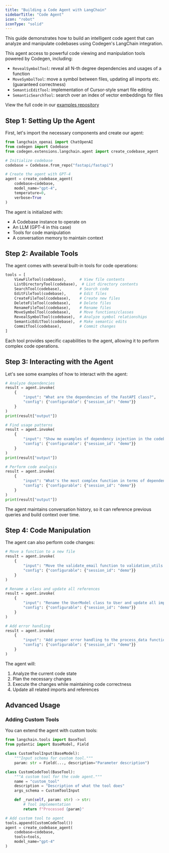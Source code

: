 ```yaml
---
title: "Building a Code Agent with LangChain"
sidebarTitle: "Code Agent"
icon: "robot"
iconType: "solid"
---
```


This guide demonstrates how to build an intelligent code agent that can analyze and manipulate codebases using Codegen's LangChain integration. 

This agent access to powerful code viewing and manipulation tools powered by Codegen, including:
- `RevealSymbolTool`: reveal all N-th degree dependencies and usages of a function
- `MoveSymbolTool`: move a symbol between files, updating all imports etc. (guaranteed correctness)
- `SemanticEditTool`: implementation of Cursor-style smart file editing
- `SemanticSearchTool`: search over an index of vector embeddings for files

<Info>View the full code in our [examples repository](https://github.com/codegen-sh/codegen-sdk/tree/develop/src/codegen/extensions/langchain)</Info>

## Step 1: Setting Up the Agent

First, let's import the necessary components and create our agent:

```python
from langchain_openai import ChatOpenAI
from codegen import Codebase
from codegen.extensions.langchain.agent import create_codebase_agent

# Initialize codebase
codebase = Codebase.from_repo("fastapi/fastapi")

# Create the agent with GPT-4
agent = create_codebase_agent(
    codebase=codebase,
    model_name="gpt-4",
    temperature=0,
    verbose=True
)
```

The agent is initialized with:
- A Codebase instance to operate on
- An LLM (GPT-4 in this case)
- Tools for code manipulation
- A conversation memory to maintain context

## Step 2: Available Tools

The agent comes with several built-in tools for code operations:

```python
tools = [
    ViewFileTool(codebase),      # View file contents
    ListDirectoryTool(codebase),  # List directory contents
    SearchTool(codebase),        # Search code
    EditFileTool(codebase),      # Edit files
    CreateFileTool(codebase),    # Create new files
    DeleteFileTool(codebase),    # Delete files
    RenameFileTool(codebase),    # Rename files
    MoveSymbolTool(codebase),    # Move functions/classes
    RevealSymbolTool(codebase),  # Analyze symbol relationships
    SemanticEditTool(codebase),  # Make semantic edits
    CommitTool(codebase),        # Commit changes
]
```

Each tool provides specific capabilities to the agent, allowing it to perform complex code operations.

## Step 3: Interacting with the Agent

Let's see some examples of how to interact with the agent:

```python
# Analyze dependencies
result = agent.invoke(
    {
        "input": "What are the dependencies of the FastAPI class?",
        "config": {"configurable": {"session_id": "demo"}}
    }
)
print(result["output"])

# Find usage patterns
result = agent.invoke(
    {
        "input": "Show me examples of dependency injection in the codebase",
        "config": {"configurable": {"session_id": "demo"}}
    }
)
print(result["output"])

# Perform code analysis
result = agent.invoke(
    {
        "input": "What's the most complex function in terms of dependencies?",
        "config": {"configurable": {"session_id": "demo"}}
    }
)
print(result["output"])
```

The agent maintains conversation history, so it can reference previous queries and build context over time.

## Step 4: Code Manipulation

The agent can also perform code changes:

```python
# Move a function to a new file
result = agent.invoke(
    {
        "input": "Move the validate_email function to validation_utils.py",
        "config": {"configurable": {"session_id": "demo"}}
    }
)

# Rename a class and update all references
result = agent.invoke(
    {
        "input": "Rename the UserModel class to User and update all imports",
        "config": {"configurable": {"session_id": "demo"}}
    }
)

# Add error handling
result = agent.invoke(
    {
        "input": "Add proper error handling to the process_data function",
        "config": {"configurable": {"session_id": "demo"}}
    }
)
```

The agent will:
1. Analyze the current code state
2. Plan the necessary changes
3. Execute the changes while maintaining code correctness
4. Update all related imports and references

## Advanced Usage

### Adding Custom Tools

You can extend the agent with custom tools:

```python
from langchain.tools import BaseTool
from pydantic import BaseModel, Field

class CustomToolInput(BaseModel):
    """Input schema for custom tool."""
    param: str = Field(..., description="Parameter description")

class CustomCodeTool(BaseTool):
    """A custom tool for the code agent."""
    name = "custom_tool"
    description = "Description of what the tool does"
    args_schema = CustomToolInput

    def _run(self, param: str) -> str:
        # Tool implementation
        return f"Processed {param}"

# Add custom tool to agent
tools.append(CustomCodeTool())
agent = create_codebase_agent(
    codebase=codebase,
    tools=tools,
    model_name="gpt-4"
)
```
